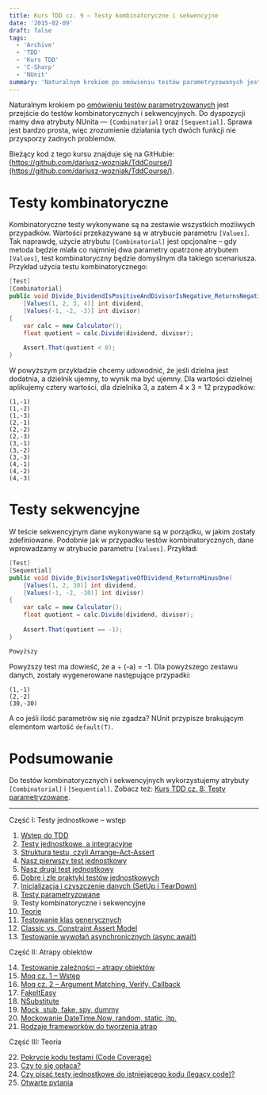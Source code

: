 ```yaml
---
title: Kurs TDD cz. 9 — Testy kombinatoryczne i sekwencyjne
date: '2015-02-09'
draft: false
tags:
  - 'Archive'
  - 'TDD'
  - 'Kurs TDD'
  - 'C-Sharp'
  - 'NUnit'
summary: 'Naturalnym krokiem po omówieniu testów parametryzowanych jest przejście do testów kombinatorycznych i sekwencyjnych. Do dyspozycji mamy dwa atrybuty NUnita — [Combinatorial] oraz [Sequential].'
---
```


Naturalnym krokiem po [omówieniu testów parametryzowanych](/posts/kurs-tdd-8-testy-parametryzowane "Kurs TDD cz. 8: Testy parametryzowane") jest przejście do testów kombinatorycznych i sekwencyjnych. Do dyspozycji mamy dwa atrybuty NUnita — `[Combinatorial]` oraz `[Sequential]`. Sprawa jest bardzo prosta, więc zrozumienie działania tych dwóch funkcji nie przysporzy żadnych problemów.

Bieżący kod z tego kursu znajduje się na GitHubie: [https://github.com/dariusz-wozniak/TddCourse/](https://github.com/dariusz-wozniak/TddCourse/).

# Testy kombinatoryczne

Kombinatoryczne testy wykonywane są na zestawie wszystkich możliwych przypadków. Wartości przekazywane są w atrybucie parametru `[Values]`. Tak naprawdę, użycie atrybutu `[Combinatorial]` jest opcjonalne – gdy metoda będzie miała co najmniej dwa parametry opatrzone atrybutem `[Values]`, test kombinatoryczny będzie domyślnym dla takiego scenariusza. Przykład użycia testu kombinatorycznego: 

```csharp
[Test]
[Combinatorial]
public void Divide_DividendIsPositiveAndDivisorIsNegative_ReturnsNegativeQuotient(
    [Values(1, 2, 3, 4)] int dividend,
    [Values(-1, -2, -3)] int divisor)
{
    var calc = new Calculator();
    float quotient = calc.Divide(dividend, divisor);
 
    Assert.That(quotient < 0);
}
```

 W powyższym przykładzie chcemy udowodnić, że jeśli dzielna jest dodatnia, a dzielnik ujemny, to wynik ma być ujemny. Dla wartości dzielnej aplikujemy cztery wartości, dla dzielnika 3, a zatem 4 x 3 = 12 przypadków:

 ```
(1,-1)
(1,-2)
(1,-3)
(2,-1)
(2,-2)
(2,-3)
(3,-1)
(3,-2)
(3,-3)
(4,-1)
(4,-2)
(4,-3)
```

# Testy sekwencyjne

W teście sekwencyjnym dane wykonywane są w porządku, w jakim zostały zdefiniowane. Podobnie jak w przypadku testów kombinatorycznych, dane wprowadzamy w atrybucie parametru `[Values]`. Przykład: 

```csharp
[Test]
[Sequential]
public void Divide_DivisorIsNegativeOfDividend_ReturnsMinusOne(
    [Values(1, 2, 30)] int dividend,
    [Values(-1, -2, -30)] int divisor)
{
    var calc = new Calculator();
    float quotient = calc.Divide(dividend, divisor);
 
    Assert.That(quotient == -1);
}

Powyższy
```

 Powyższy test ma dowieść, że a ÷ (-a) = -1. Dla powyższego zestawu danych, zostały wygenerowane następujące przypadki:
 
```
(1,-1)
(2,-2)
(30,-30)
```
 
 A co jeśli ilość parametrów się nie zgadza? NUnit przypisze brakującym elementom wartość `default(T)`.

# Podsumowanie

Do testów kombinatorycznych i sekwencyjnych wykorzystujemy atrybuty `[Combinatorial]` i `[Sequential]`. Zobacz też: [Kurs TDD cz. 8: Testy parametryzowane](/posts/kurs-tdd-8-testy-parametryzowane "Kurs TDD cz. 8: Testy parametryzowane").


----


Część I: Testy jednostkowe – wstęp

1. [Wstęp do TDD](/posts/kurs-tdd-1-wstep/)
2. [Testy jednostkowe, a integracyjne](/posts/kurs-tdd-2-testy-jednostkowe-a-testy-integracyjne/)
3. [Struktura testu, czyli Arrange-Act-Assert](/posts/kurs-tdd-3-struktura-test-czyli-arrange-act-assert)
4. [Nasz pierwszy test jednostkowy](/posts/kurs-tdd-4-nasz-pierwszy-test-jednostkowy)
5. [Nasz drugi test jednostkowy](/posts/kurs-tdd-5-nasz-drugi-test-jednostkowy)
6. [Dobre i złe praktyki testów jednostkowych](/posts/kurs-tdd-6-dobre-i-zle-praktyki-testow-jednostkowych)
7. [Inicjalizacja i czyszczenie danych (SetUp i TearDown)](/posts/kurs-tdd-7-inicjalizacja-i-czyszczenie-danych-setup-i-teardown/)
8. [Testy parametryzowane](/posts/kurs-tdd-8-testy-parametryzowane)
9. Testy kombinatoryczne i sekwencyjne
10. [Teorie](/posts/kurs-tdd-10-teorie)
11. [Testowanie klas generycznych](/posts/kurs-tdd-11-testowanie-klas-generycznych)
12. [Classic vs. Constraint Assert Model](/posts/kurs-tdd-12-classic-vs-constraint-assert-model)
13. [Testowanie wywołań asynchronicznych (async await)](/posts/kurs-tdd-13-testowanie-wywolan-asynchronicznych-async-await)


Część II: Atrapy obiektów

14. [Testowanie zależności – atrapy obiektów](/posts/kurs-tdd-14-testowanie-zaleznosci-atrapy-obiektow)
2. [Moq cz. 1 – Wstęp](/posts/kurs-tdd-15-wstep-do-moq)
3. [Moq cz. 2 – Argument Matching, Verify, Callback](/posts/kurs-tdd-16-zaawansowane-techniki-moq-argument-matching-verify-callback)
4. [FakeItEasy](/posts/kurs-tdd-17-fakeiteasy)
5. [NSubstitute](/posts/kurs-tdd-18-nsubstitute)
6. [Mock, stub, fake, spy, dummy](/posts/kurs-tdd-19-mock-stub-fake-spy-dummy)
7. [Mockowanie DateTime.Now, random, static, itp.](/posts/kurs-tdd-20-mockowanie-datetime-now-random-static-itp)
8. [Rodzaje frameworków do tworzenia atrap](/posts/kurs-tdd-21-rodzaje-frameworkow-do-tworzenia-atrap/)

Część III: Teoria

22. [Pokrycie kodu testami (Code Coverage)](/posts/kurs-tdd-22-pokrycie-kodu-testami-code-coverage/)
1. [Czy to się opłaca?](/posts/kurs-tdd-23-czy-to-sie-oplaca/)
1. [Czy pisać testy jednostkowe do istniejącego kodu (legacy code)?](/posts/kurs-tdd-24-czy-pisac-testy-jednostkowe-do-istniejacego-kodu-legacy-code/)
1. [Otwarte pytania](/posts/kurs-tdd-25-otwarte-pytania/)
